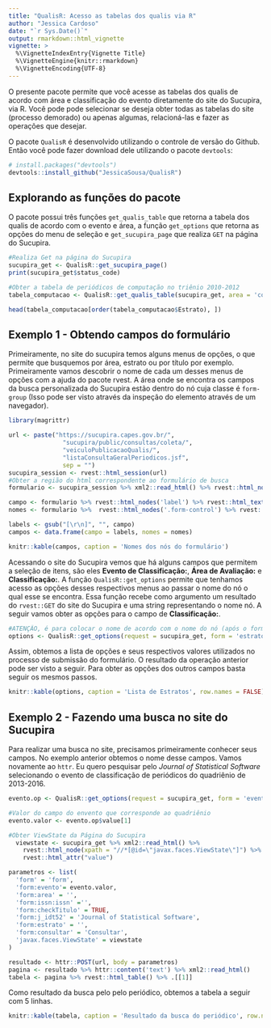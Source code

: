 ```yaml
---
title: "QualisR: Acesso as tabelas dos qualis via R"
author: "Jessica Cardoso"
date: "`r Sys.Date()`"
output: rmarkdown::html_vignette
vignette: >
  %\VignetteIndexEntry{Vignette Title}
  %\VignetteEngine{knitr::rmarkdown}
  %\VignetteEncoding{UTF-8}
---
```


O presente pacote permite que você acesse as tabelas dos qualis de acordo com área e classificação do evento diretamente do site do Sucupira, via R. Você pode pode selecionar se deseja obter todas as tabelas do site (processo demorado) ou apenas algumas, relacioná-las e fazer as operações que desejar.

O pacote `QualisR` é desenvolvido utilizando o controle de versão do Github. Então você pode fazer download dele utilizando o pacote `devtools`:

``` r
# install.packages("devtools")
devtools::install_github("JessicaSousa/QualisR")
```
## Explorando as funções do pacote

O pacote possui três funções `get_qualis_table` que retorna a tabela dos qualis de acordo com o evento e área, a função `get_options` que retorna as opções do menu de seleção e `get_sucupira_page` que realiza `GET` na página do Sucupira.

```r
#Realiza Get na página do Sucupira
sucupira_get <- QualisR::get_sucupira_page()
print(sucupira_get$status_code)

#Obter a tabela de periódicos de computação no triênio 2010-2012
tabela_computacao <- QualisR::get_qualis_table(sucupira_get, area = 'computação', event = 'triênio 2010-2012')

head(tabela_computacao[order(tabela_computacao$Estrato), ])
```


## Exemplo 1 - Obtendo campos do formulário

Primeiramente, no site do sucupira temos alguns menus de opções, o que permite que busquemos por área, estrato ou por título por exemplo. Primeiramente vamos descobrir o nome de cada um desses menus de opções com a ajuda do pacote rvest. A área onde se encontra os campos da busca personalizada do Sucupira estão dentro do nó cuja classe é  `form-group` (Isso pode ser visto através da inspeção do elemento através de um navegador).

```r
library(magrittr)

url <- paste("https://sucupira.capes.gov.br/",
               "sucupira/public/consultas/coleta/",
               "veiculoPublicacaoQualis/",
               "listaConsultaGeralPeriodicos.jsf",
               sep = "")
sucupira_session <- rvest::html_session(url)
#Obter a região do html correspondente ao formulário de busca
formulario <- sucupira_session %>% xml2::read_html() %>% rvest::html_nodes('.form-group')

campo <- formulario %>% rvest::html_nodes('label') %>% rvest::html_text()
nomes <- formulario %>%  rvest::html_nodes('.form-control') %>% rvest::html_attr('name')


```

```r
labels <- gsub("[\r\n]", "", campo)
campos <- data.frame(campo = labels, nomes = nomes)

knitr::kable(campos, caption = 'Nomes dos nós do formulário')
```

Acessando o site do Sucupira vemos que há alguns campos que permitem a seleção de itens, são eles **Evento de Classificação:**, **Área de Avaliação:** e **Classificação:**. A função `QualisR::get_options` permite que tenhamos acesso as opções desses respectivos menus ao passar o nome do nó o qual esse se encontra. Essa função recebe como argumento um resultado do `rvest::GET` do site do Sucupira e uma string representando o nome nó. A seguir vamos obter as opções para o campo de **Classificação:**.

```r
#ATENÇÃO, é para colocar o nome de acordo com o nome do nó (após o form:)
options <- QualisR::get_options(request = sucupira_get, form = 'estrato')
```

Assim, obtemos a lista de opções e seus respectivos valores utilizados no processo de submissão do formulário. O resultado da operação anterior pode ser visto a seguir. Para obter as opções dos outros campos basta seguir os mesmos passos.

```r
knitr::kable(options, caption = 'Lista de Estratos', row.names = FALSE)
```

## Exemplo 2 - Fazendo uma busca no site do Sucupira

Para realizar uma busca no site, precisamos primeiramente conhecer seus campos. No exemplo anterior obtemos o nome desse campos. Vamos novamente ao `httr`. Eu quero pesquisar pelo *Journal of Statistical Software* selecionando o evento de classificação de periódicos do quadriênio de 2013-2016. 

```r

evento.op <- QualisR::get_options(request = sucupira_get, form = 'evento')

#Valor do campo do envento que corresponde ao quadriênio
evento.valor <- evento.op$value[1]

#Obter ViewState da Página do Sucupira
  viewstate <- sucupira_get %>% xml2::read_html() %>%
    rvest::html_node(xpath = "//*[@id=\"javax.faces.ViewState\"]") %>%
    rvest::html_attr("value")

parametros <- list(
  'form' = 'form',
  'form:evento'= evento.valor,
  'form:area' = '',
  'form:issn:issn' ='', 
  'form:checkTitulo' = TRUE,
  'form:j_idt52' = 'Journal of Statistical Software',
  'form:estrato' = '',
  'form:consultar' = 'Consultar',
  'javax.faces.ViewState' = viewstate
)

resultado <- httr::POST(url, body = parametros)
pagina <- resultado %>% httr::content('text') %>% xml2::read_html() 
tabela <- pagina %>% rvest::html_table() %>% .[[1]]
```

Como resultado da busca pelo pelo periódico, obtemos a tabela a seguir com 5 linhas.

```r
knitr::kable(tabela, caption = 'Resultado da busca do periódico', row.names = FALSE)
```
